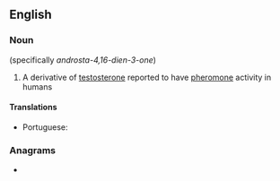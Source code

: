 ==English==

===Noun===
{{wikipedia}}
{{en-noun|~}} (specifically ''androsta-4,16-dien-3-one'')

# {{lb|en|biochemistry}} A derivative of [[testosterone]] reported to have [[pheromone]] activity in humans

====Translations====
{{trans-top|a derivative of testosterone}}
* Portuguese: {{t|pt|androstadienona|f}}
{{trans-mid}}
{{trans-bottom}}

===Anagrams===
* {{anagrams|en|a=aaddeeinnnoorst|androstanedione}}
